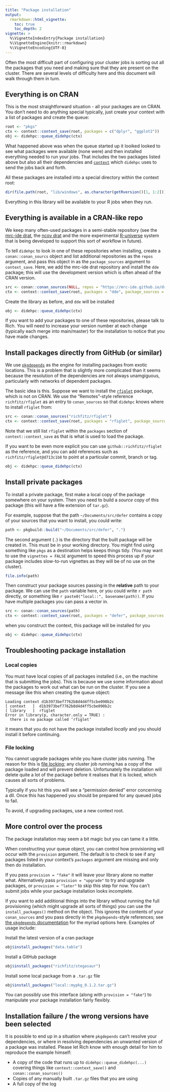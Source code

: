 ```yaml
---
title: "Package installation"
output:
  rmarkdown::html_vignette:
    toc: true
    toc_depth: 2
vignette: >
  %\VignetteIndexEntry{Package installation}
  %\VignetteEngine{knitr::rmarkdown}
  %\VignetteEncoding{UTF-8}
---
```


<!-- HEADER -->

Often the most difficult part of configuring your cluster jobs is sorting out all the packages that you need and making sure that they are present on the cluster. There are several levels of difficulty here and this document will walk through them in turn.

## Everything is on CRAN

This is the most straightforward situation - all your packages are on CRAN. You don't need to do anything special typically, just create your context with a list of packages and create the queue:

```r
root <- "pkgs"
ctx <- context::context_save(root, packages = c("dplyr", "ggplot2"))
obj <- didehpc::queue_didehpc(ctx)
```

What happened above was when the queue started up it looiked looked to see what packages were available (none were) and then installed everything needed to run your jobs. That includes the two packages listed above but also all their dependencies and [`context`](https://mrc-ide.github.io/context/) which `didehpc` uses to send the jobs back and forth.

All these packages are installed into a special directory within the context root:

```r
dir(file.path(root, "lib/windows", as.character(getRversion()[1, 1:2])))
```

Everything in this library will be available to your R jobs when they run.

## Everything is available in a CRAN-like repo

We keep many often-used packages in a semi-stable repository (see the [mrc-ide drat](https://mrc-ide.github.io/drat/), the [ncov drat](https://ncov-ic.github.io/drat/) and the more experimental [R-universe](https://mrc-ide.r-universe.dev/ui#builds) system that is being developed to support this sort of workflow in future).

To tell `didehpc` to look in one of these repositories when installing, create a `conan::conan_sourcs` object and list additional repositories as the `repos` argument, and pass this object in as the `package_sources` argument to `context_save`.  Here, we add the mrc-ide drat repository and install the `dde` package; this will use the development version which is often ahead of the CRAN version.

```r
src <- conan::conan_sources(NULL, repos = "https://mrc-ide.github.io/drat/")
ctx <- context::context_save(root, packages = "dde", package_sources = src)
```

Create the library as before, and `dde` will be installed

```r
obj <- didehpc::queue_didehpc(ctx)
```

If you want to add your packages to one of these repositories, please talk to Rich. You will need to increase your version number at each change (typically each merge into main/master) for the installation to notice that you have made changes.

## Install packages directly from GitHub (or similar)

We use [`pkgdepends`](https://r-lib.github.io/pkgdepends/) as the engine for installing packages from exotic locations. This is a problem that is slightly more complicated than it seems because the resolution of the dependencies are not always unamgiguous, particularly with networks of dependent packages.

The basic idea is this. Suppose we want to install the [`rfiglet`](https://github.com/richfitz/rfiglet) package, which is not on CRAN. We use the "Remotes"-style reference `richfitz/rfiglet` as an entry to `conan_sources` so that `didehpc` knows where to install `rfiglet` from:

```r
src <- conan::conan_sources("richfitz/rfiglet")
ctx <- context::context_save(root, packages = "rfiglet", package_sources = src)
```

Note that we still list `rfiglet` within the `packages` section of `context::context_save` as that is what is used to load the package.

If you want to be even more explicit you can use `github::richfitz/rfiglet` as the reference, and you can add references such as `richfitz/rfiglet@d713c1b8` to point at a particular commit, branch or tag.

```r
obj <- didehpc::queue_didehpc(ctx)
```

## Install private packages

To install a private package, first make a local copy of the package somewhere on your system. Then you need to build a _source_ copy of this package (this will have a file extension of `tar.gz`).

For example, suppose that the path `~/Documents/src/defer` contains a copy of your sources that you want to install, you could write:

```r
path <- pkgbuild::build("~/Documents/src/defer", ".")
```

The second argument (`.`) is the directory that the built package will be created in. This must be in your working directory. You might find using something like `pkgs` as a destination helps keeps things tidy. (You may want to use the `vignettes = FALSE` argument to speed this process up if your package includes slow-to-run vignettes as they will be of no use on the cluster).

```r
file.info(path)
```

Then construct your package sources passing in the **relative** path to your package. We can use the `path` variable here, or you could write `r path` directly, or something like `r paste0("local::", basename(path))`. If you have multiple packages you can pass a vector in.

```r
src <- conan::conan_sources(path)
ctx <- context::context_save(root, packages = "defer", package_sources = src)
```

when you construct the context, this package will be installed for you

```r
obj <- didehpc::queue_didehpc(ctx)
```

## Troubleshooting package installation

### Local copies

You must have local copies of all packages installed (i.e., on the machine that is submitting the jobs). This is because we use some information about the packages to work out what can be run on the cluster. If you see a message like this when creating the queue object:

```
Loading context d1b3973bef7762b8d4d4ff5cbe090b2c
[ context   ]  d1b3973bef7762b8d4d4ff5cbe090b2c
[ library   ]  rfiglet
Error in library(p, character.only = TRUE) :
  there is no package called ‘rfiglet’
```

it means that you do not have the package installed *locally* and you should install it before continuing.

### File locking

You cannot upgrade packages while you have cluster jobs running. The reason for this is [file locking](https://en.wikipedia.org/wiki/File_locking); any cluster job running has a copy of the package loaded and will prevent deletion. Unfortunately the installation will delete quite a lot of the package before it realises that it is locked, which causes all sorts of problems.

Typically if you hit this you will see a "permission denied" error concerning a dll. Once this has happened you should be prepared for any queued jobs to fail.

To avoid, if upgrading packages, use a new context root.

## More control over the process

The package installation may seem a bit magic but you can tame it a little.

When constructing your queue object, you can control how provisioning will occur with the `provision` argument. The default is to check to see if any packages listed in your context's `packages` argument are missing and only then do installation.

If you pass `provision = "fake"` it will leave your library alone no matter what. Alternatively pass `provision = "upgrade"` to try and upgrade packages, or `provision = "later"` to skip this step for now. You can't submit jobs while your package installation looks incomplete.

If you want to add additional things into the library without running the full provisioning (which might upgrade all sorts of things) you can use the `install_packages()` method on the object. This ignores the contents of your `conan_sources` and you pass directly in the `pkgdepends`-style references; see [the `pkgdepends` documentation](https://r-lib.github.io/pkgdepends/reference/pkg_refs.html) for the myriad options here. Examples of usage include:

Install the latest version of a cran package

```r
obj$install_packages("data.table")
```

Install a GitHub package

```r
obj$install_packages("richfitz/stegasaur")
```

Install some local package from a `.tar.gz` file

```r
obj$install_packages("local::mypkg_0.1.2.tar.gz")
```

You can possibly use this interface (along with `provision = "fake"`) to manipulate your package installation fairly flexibly.

## Installation failure / the wrong versions have been selected

It is possible to end up in a situation where `pkgdepends` can't resolve your dependencies, or where in resolving dependencies an unwanted version of a package was installed. Please let Rich know with enough detail for him to reproduce the example himself:

* A copy of the code that runs up to `didehpc::queue_didehpc(...)` covering things like `context::context_save()` and `conan::conan_sources()`
* Copies of any manually built `.tar.gz` files that you are using
* A full copy of the log
